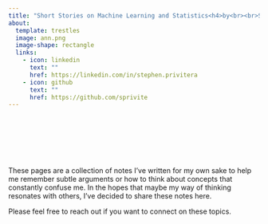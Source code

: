```yaml
---
title: "Short Stories on Machine Learning and Statistics<h4>by<br><br>Stephen Privitera"
about:
  template: trestles
  image: ann.png
  image-shape: rectangle
  links:
    - icon: linkedin
      text: ""
      href: https://linkedin.com/in/stephen.privitera
    - icon: github
      text: ""
      href: https://github.com/sprivite
---
```


<br><br><br><br><br><br>
These pages are a collection of notes I've written for my own sake to help me remember subtle arguments or how to think about concepts that constantly confuse me. In the hopes that maybe my way of thinking resonates with others, I've decided to share these notes here.

Please feel free to reach out if you want to connect on these topics.